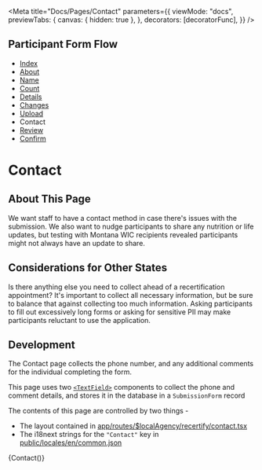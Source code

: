 
<Meta
  title="Docs/Pages/Contact"
  parameters={{
    viewMode: "docs",
    previewTabs: {
      canvas: { hidden: true },
    },
    decorators: [decoratorFunc],
  }}
/>

## Participant Form Flow

<ul className="breadcrumb">
  <li>
    <a href="?path=/docs/docs-pages-index--index">Index</a>
  </li>
  <li>
    <a href="?path=/docs/docs-pages-about--about">About</a>
  </li>
  <li>
    <a href="?path=/docs/docs-pages-name--name">Name</a>
  </li>
  <li>
    <a href="?path=/docs/docs-pages-count--count">Count</a>
  </li>
  <li>
    <a href="?path=/docs/docs-pages-details--details">Details</a>
  </li>
  <li>
    <a href="?path=/docs/docs-pages-changes--changes">Changes</a>
  </li>
  <li>
    <a href="?path=/docs/docs-pages-upload--upload">Upload</a>
  </li>
  <li>Contact</li>
  <li>
    <a href="?path=/docs/docs-pages-review--review">Review</a>
  </li>
  <li>
    <a href="?path=/docs/docs-pages-confirm--confirm">Confirm</a>
  </li>
</ul>

# Contact

## About This Page

We want staff to have a contact method in case there's issues with the submission.
We also want to nudge participants to share any nutrition or life updates, but testing with Montana WIC recipients revealed participants might not always have an update to share.

## Considerations for Other States

Is there anything else you need to collect ahead of a recertification appointment? It's important to collect all necessary information, but be sure to balance that against collecting too much information. Asking participants to fill out excessively long forms or asking for sensitive PII may make participants reluctant to use the application.

## Development

The Contact page collects the phone number, and any additional comments for the individual completing the form.

This page uses two [`<TextField>`](?path=/docs/components-input-textfield--text-input) components
to collect the phone and comment details, and stores it in the database in a `SubmissionForm` record

The contents of this page are controlled by two things -

- The layout contained in [app/routes/$localAgency/recertify/contact.tsx](participant/app/routes/%24localAgency/recertify/contact.tsx)
- The i18next strings for the `"Contact"` key in [public/locales/en/common.json](participant/public/locales/en/common.json)

<Canvas>
  <Story name="Contact">{Contact()}</Story>
</Canvas>
